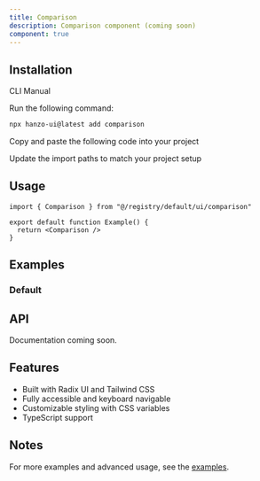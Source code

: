 ```yaml
---
title: Comparison
description: Comparison component (coming soon)
component: true
---
```


<ComponentPreview name="comparison-demo" />

## Installation

<Tabs defaultValue="cli">

<TabsList>
  <TabsTrigger value="cli">CLI</TabsTrigger>
  <TabsTrigger value="manual">Manual</TabsTrigger>
</TabsList>

<TabsContent value="cli">

<Steps>

<Step>Run the following command:</Step>

```bash
npx hanzo-ui@latest add comparison
```

</Steps>

</TabsContent>

<TabsContent value="manual">

<Steps>

<Step>Copy and paste the following code into your project</Step>

<ComponentSource name="comparison" />

<Step>Update the import paths to match your project setup</Step>

</Steps>

</TabsContent>

</Tabs>

## Usage

```tsx
import { Comparison } from "@/registry/default/ui/comparison"

export default function Example() {
  return <Comparison />
}
```

## Examples

### Default

<ComponentPreview name="comparison-demo" />

## API

Documentation coming soon.

## Features

- Built with Radix UI and Tailwind CSS
- Fully accessible and keyboard navigable
- Customizable styling with CSS variables
- TypeScript support

## Notes

For more examples and advanced usage, see the [examples](/examples).
